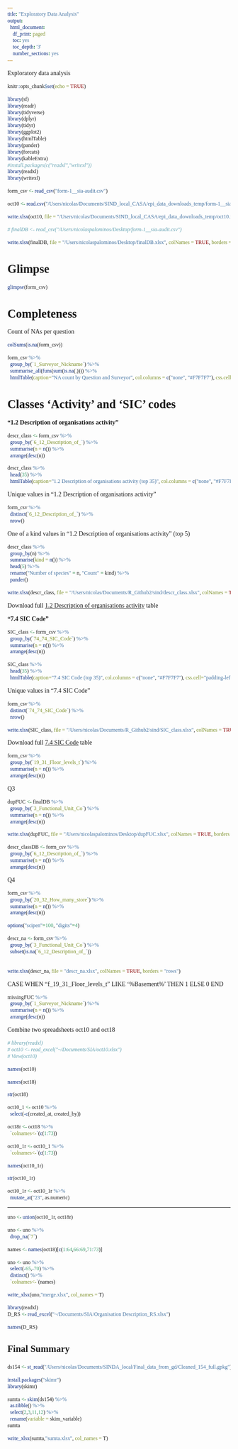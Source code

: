 ```yaml
---
title: "Exploratory Data Analysis"
output:
  html_document:
    df_print: paged
    toc: yes
    toc_depth: '3'
    number_sections: yes
---
```

<style>
* {
  font-family: "Palatino"
}

h1{
    font-size: 190%
}

h2{
    font-size: 160%
}

h3{
    font-size: 150%
}

h4{
    font-size: 130%
}

h5{
    font-size: 110%
}

h6{
    font-size: 90%
}
</style>

Exploratory data analysis

<!-- __References__ -->
<!-- - [R for Data Science](https://r4ds.had.co.nz/exploratory-data-analysis.html) -->
<!-- - [Data Wrangling](https://suzan.rbind.io/2018/04/dplyr-tutorial-4/) -->
<!-- - [Data carpentry - nice diagrams](https://datacarpentry.org/R-ecology-lesson/03-dplyr.html) -->
<!-- - [Dplyr tutorial](https://beta.rstudioconnect.com/content/3350/dplyr_tutorial.html) -->


```r
knitr::opts_chunk$set(echo = TRUE)
```

```r
library(sf)
library(readr)
library(tidyverse)
library(dplyr)
library(tidyr)
library(ggplot2)
library(htmlTable)
library(pander)
library(forcats)
library(kableExtra)
#install.packages(c("readxl","writexl")) 
library(readxl)
library(writexl)
```

```r
form_csv <- read_csv("form-1__sia-audit.csv")
```

```r
oct10 <- read.csv("/Users/nicolas/Documents/SIND_local_CASA/epi_data_downloads_temp/form-1__sia-audit.csv")
```

```r
write.xlsx(oct10, file = "/Users/nicolas/Documents/SIND_local_CASA/epi_data_downloads_temp/oct10.xlsx", colNames = TRUE, borders = "rows")
```



```r
# finalDB <- read_csv("/Users/nicolaspalominos/Desktop/form-1__sia-audit.csv")
```

```r
write.xlsx(finalDB, file = "/Users/nicolaspalominos/Desktop/finalDB.xlsx", colNames = TRUE, borders = "rows")
```




# Glimpse

```r
glimpse(form_csv)
```

# Completeness

Count of NAs per question

```r
colSums(is.na(form_csv))
```


```r
form_csv %>%
  group_by(`1_Surveyor_Nickname`) %>%
  summarise_all(funs(sum(is.na(.)))) %>%
  htmlTable(caption="NA count by Question and Surveyor", col.columns = c("none", "#F7F7F7"), css.cell="padding-left:1em; padding-right:1em;", rnames=F, align = "lr")
```

# Classes 'Activity' and 'SIC' codes

__"1.2 Description of organisations activity"__

```r
descr_class <- form_csv %>%
  group_by(`6_12_Description_of_`) %>%
  summarise(n = n()) %>%
  arrange(desc(n)) 
```

```r
descr_class %>%
  head(35) %>%
  htmlTable(caption="1.2 Description of organisations activity (top 35)", col.columns = c("none", "#F7F7F7"), css.cell="padding-left:1em; padding-right:1em;", rnames=F, align = "lr")
```

Unique values in "1.2 Description of organisations activity"
```r
form_csv %>% 
  distinct(`6_12_Description_of_`) %>%
  nrow()
```

One of a kind values in "1.2 Description of organisations activity" (top 5)
```r
descr_class %>%
  group_by(n) %>%
  summarise(kind = n()) %>%
  head(5) %>%
  rename("Number of species" = n, "Count" = kind) %>%
  pander()
```


```r
write.xlsx(descr_class, file = "/Users/nicolas/Documents/R_Github2/sind/descr_class.xlsx", colNames = TRUE, borders = "rows")
```

Download full [1.2 Description of organisations activity](https://github.com/npalomin/sind/blob/master/descr_class.xlsx) table

__"7.4 SIC Code"__

```r
SIC_class <- form_csv %>%
  group_by(`74_74_SIC_Code`) %>%
  summarise(n = n()) %>%
  arrange(desc(n)) 
```

```r
SIC_class %>%
  head(35) %>%
  htmlTable(caption="7.4 SIC Code (top 35)", col.columns = c("none", "#F7F7F7"), css.cell="padding-left:1em; padding-right:1em;", rnames=F, align = "lr")
```

Unique values in "7.4 SIC Code"
```r
form_csv %>% 
  distinct(`74_74_SIC_Code`) %>%
  nrow()
```

```r
write.xlsx(SIC_class, file = "/Users/nicolas/Documents/R_Github2/sind/SIC_class.xlsx", colNames = TRUE, borders = "rows")
```

Download full [7.4 SIC Code](https://github.com/npalomin/sind/blob/master/SIC_class.xlsx) table

```r
form_csv %>%
  group_by(`19_31_Floor_levels_t`) %>%
  summarise(n = n()) %>%
  arrange(desc(n)) 
```


Q3
```r
dupFUC <- finalDB %>%
  group_by(`3_Functional_Unit_Co`) %>%
  summarise(n = n()) %>%
  arrange(desc(n)) 
```

```r
write.xlsx(dupFUC, file = "/Users/nicolaspalominos/Desktop/dupFUC.xlsx", colNames = TRUE, borders = "rows")
```

```r
descr_classDB <- form_csv %>%
  group_by(`6_12_Description_of_`) %>%
  summarise(n = n()) %>%
  arrange(desc(n)) 
```

Q4
```r
form_csv %>%
  group_by(`20_32_How_many_store`) %>%
  summarise(n = n()) %>%
  arrange(desc(n)) 
```

```r
options("scipen"=100, "digits"=4)
```

```r
descr_na <- form_csv %>%
  group_by(`3_Functional_Unit_Co`) %>%
  subset(is.na(`6_12_Description_of_`))
  
```

```r
write.xlsx(descr_na, file = "descr_na.xlsx", colNames = TRUE, borders = "rows")
```


CASE WHEN   "f_19_31_Floor_levels_t" LIKE '%Basement%' THEN 1
ELSE 0
END

```r
missingFUC %>%
  group_by(`1_Surveyor_Nickname`) %>%
  summarise(n = n()) %>%
  arrange(desc(n))
```


Combine two spreadsheets oct10 and oct18

```r
# library(readxl)
# oct10 <- read_excel("~/Documents/SIA/oct10.xlsx")
# View(oct10)
```

```r
names(oct10)
```

```r
names(oct18)
```

```r
str(oct18)
```

```r
oct10_1 <- oct10 %>%
  select(-c(created_at, created_by))
```

```r
oct18r <- oct18 %>%
  `colnames<-`(c(1:73))
```

```r
oct10_1r <- oct10_1 %>%
  `colnames<-`(c(1:73))
```

```r
names(oct10_1r)
```

```r
str(oct10_1r)
```

```r
oct10_1r <- oct10_1r %>%
  mutate_at("23", as.numeric)
```


-----

```r
uno <- union(oct10_1r, oct18r)
```

```r
uno <- uno %>%
  drop_na(`7`)
```

```r
names <- names(oct18)[c(1:64,66:69,71:73)]
```

```r
uno <- uno %>%
  select(-65,-70) %>%
  distinct() %>%
  `colnames<-`(names)
```

```r
write_xlsx(uno,"merge.xlsx", col_names = T)
```

```r
library(readxl)
D_RS <- read_excel("~/Documents/SIA/Organisation Description_RS.xlsx")
```

```r
names(D_RS)
```

### Final Summary

```r
ds154 <- st_read("/Users/nicolas/Documents/SINDA_local/Final_data_from_gd/Cleaned_154_full.gpkg")
```

```r
install.packages("skimr")
library(skimr)
```


```r
sumta <- skim(ds154) %>%
  as.tibble() %>%
  select(2,3,11,12) %>%
  rename(variable = skim_variable)
sumta
```

```r
write_xlsx(sumta,"sumta.xlsx", col_names = T)
```

